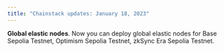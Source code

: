 ```yaml
---
title: "Chainstack updates: January 18, 2023"
---
```

**Global elastic nodes**. Now you can deploy global elastic nodes for Base Sepolia Testnet, Optimism Sepolia Testnet, zkSync Era Sepolia Testnet.
